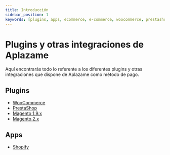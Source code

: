 ```yaml
---
title: Introducción
sidebar_position: 1
keywords: [plugins, apps, ecommerce, e-commerce, woocommerce, prestashop, magento, shopify, vtex]
---
```

# Plugins y otras integraciones de Aplazame
Aquí encontrarás todo lo referente a los diferentes plugins y otras integraciones que dispone de Aplazame como método de pago.

## Plugins
* [WooCommerce](../woocommerce/)
* [PrestaShop](../prestashop/)
* [Magento 1.9.x](../magento/)
* [Magento 2.x](../magento2/)

## Apps
* [Shopify](../shopify/)
